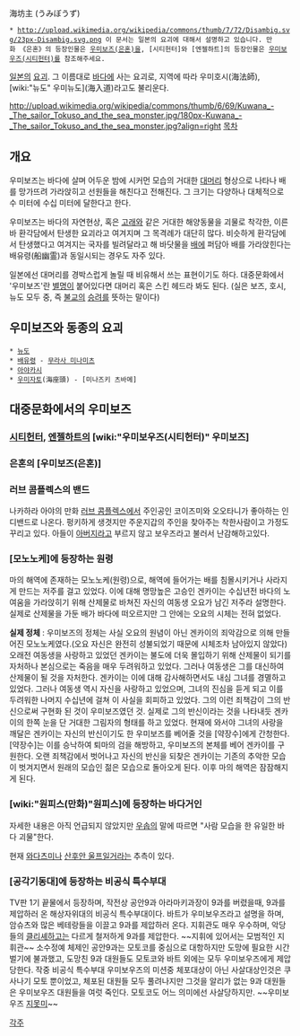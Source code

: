 海坊主 (うみぼうず)

 * http://upload.wikimedia.org/wikipedia/commons/thumb/7/72/Disambig.svg/23px-Disambig.svg.png 이 문서는 일본의 요괴에 대해서 설명하고 있습니다. 만화 《은혼》의 등장인물은 [[우미보즈(은혼)]]을, [시티헌터]와 [엔젤하트]의 등장인물은 [[우미보우즈(시티헌터)]]를 참조해주세요.

[[일본]]의 [[요괴]]. 그 이름대로 [[바다]]에 사는 요괴로, 지역에 따라 우미호시(海法師), [wiki:"뉴도" 우미뉴도](海入道)라고도 불리운다.

http://upload.wikimedia.org/wikipedia/commons/thumb/6/69/Kuwana_-_The_sailor_Tokuso_and_the_sea_monster.jpg/180px-Kuwana_-_The_sailor_Tokuso_and_the_sea_monster.jpg?align=right [[목차]]



== 개요 ==
우미보즈는 바다에 살며 어두운 밤에 시커먼 모습의 거대한 [[대머리]] 형상으로 나타나 배를 망가뜨려 가라앉히고 선원들을 해친다고 전해진다. 그 크기는 다양하나 대체적으로 수 미터에 수십 미터에 달한다고 한다.

우미보즈는 바다의 자연현상, 혹은 [[고래]]와 같은 거대한 해양동물을 괴물로 착각한, 이른 바 환각담에서 탄생한 요괴라고 여겨지며 그 목격례가 대단히 많다. 비슷하게 환각담에서 탄생했다고 여겨지는 국자를 빌려달라고 해 바닷물을 [[배]]에 퍼담아 배를 가라앉힌다는 배유령(船幽霊)과 동일시되는 경우도 자주 있다.

일본에선 대머리를 경박스럽게 놀릴 때 비유해서 쓰는 표현이기도 하다. 대중문화에서 '우미보즈'란 [[별명]]이 붙어있다면 대머리 혹은 스킨 헤드라 봐도 된다. (실은 보즈, 호시, 뉴도 모두 중, 즉 [[불교]]의 [[승려]]를 뜻하는 말이다)

== 우미보즈와 동종의 요괴 ==
 * [[뉴도]]
 * [[배유령]] - [[무라사 미나미츠]]
 * [[아야카시]]
 * [[우미자토]](海座頭) - [미나즈키 츠바메]

== 대중문화에서의 우미보즈 ==
=== [[시티헌터]], [[엔젤하트]]의 [wiki:"우미보우즈(시티헌터)" 우미보즈]  ===
=== 은혼의 [우미보즈(은혼)] ===

=== 러브 콤플렉스의 밴드 ===
나카하라 아야의 만화 [[러브 콤플렉스]]에서 주인공인 코이즈미와 오오타니가 좋아하는 인디밴드로 나온다. 펑키하게 생겻지만 주운지갑의 주인을 찾아주는 착한사람이고 가정도 꾸리고 있다. 아들이 [[아버지]]라고 부르지 않고 보우즈라고 불러서 난감해하고있다.

=== [모노노케]에 등장하는 원령 ===
마의 해역에 존재하는 모노노케(원령)으로, 해역에 들어가는 배를 침몰시키거나 사라지게 만드는 저주를 걸고 있었다. 이에 대해 명망높은 고승인 겐카이는 수십년전 바다의 노여움을 가라앉히기 위해 산제물로 바쳐진 자신의 여동생 오요가 남긴 저주라 설명한다. 실제로 산제물을 가둔 배가 바다에 떠오르지만 그 안에는 오요의 시체는 전혀 없었다.

'''실제 정체''' : 우미보즈의 정체는 사실 오요의 원념이 아닌 겐카이의 죄악감으로 의해 만들어진 모노노케였다.(오요 자신은 완전히 성불되었기 때문에 시체조차 남아있지 않았다) 오래전 여동생을 사랑하고 있었던 겐카이는 불도에 더욱 몰입하기 위해 산제물이 되기를 자처하나 본심으로는 죽음을 매우 두려워하고 있었다. 그러나 여동생은 그를 대신하여 산제물이 될 것을 자처한다. 겐카이는 이에 대해 감사해하면서도 내심 그녀를 경멸하고 있었다. 그러나 여동생 역시 자신을 사랑하고 있었으며, 그녀의 진심을 듣게 되고 이를 두려워한 나머지 수십년에 걸쳐 이 사실을 회피하고 있었다. 그의 이런 죄책감이 그의 반신으로써 구현화 된 것이 우미보즈였던 것. 실제로 그의 반신이라는 것을 나타내듯 겐카이의 한쪽 눈을 단 거대한 그림자의 형태를 하고 있었다.
현재에 와서야 그녀의 사랑을 깨달은 겐카이는 자신의 반신이기도 한 우미보즈를 베어줄 것을 [약장수]에게 간청한다. [약장수]는 이를 승낙하여 퇴마의 검을 해방하고, 우미보즈의 본체를 베어 겐카이를 구원한다. 오랜 죄책감에서 벗어나고 자신의 반신을 되찾은 겐카이는 기존의 추악한 모습이 벗겨지면서 원래의 모습인 젊은 모습으로 돌아오게 된다. 이후 마의 해역은 잠잠해지게 된다.

=== [wiki:"원피스(만화)"원피스]에 등장하는 바다거인 ===

자세한 내용은 아직 언급되지 않았지만 [[우솝]]의 말에 따르면 "사람 모습을 한 유일한 바다 괴물"한다.

현재 [[와다츠미(원피스)|와다츠미]]나 [[산후안 울프]]일거라는 추측이 있다.
=== [공각기동대]에 등장하는 비공식 특수부대 ===
TV판 1기 끝물에서 등장하며, 작전상 공안9과 아라마키과장이 9과를 버렸을때, 9과를 제압하러 온 해상자위대의 비공식 특수부대이다. 바트가 우미보우즈라고 설명을 하며, 암슈츠와 많은 베테랑들을 이끌고 9과를 제압하러 온다. 지휘관도 매우 우수하며, 악당들의 [[클리셰]]하고는 다르게 철저하게 9과를 제압한다. ~~지휘에 있어서는 모범적인 지휘관~~ 소수정예 체제인 공안9과는 모토코를 중심으로 대항하지만 도망에 필요한 시간벌기에 불과했고, 도망친 9과 대원들도 모토코와 바트 외에는 모두 우미보우즈에게 제압당한다.
작중 비공식 특수부대 우미보우즈의 미션중 체포대상이 아닌 사살대상인것은 쿠사나기 모토 뿐이었고, 체포된 대원들 모두 풀려나지만 그것을 알리가 없는 9과 대원들은 우미보우즈 대원들을 여럿 죽인다. 모토코도 어느 의미에선 사살당하지만. ~~우미보우즈 [[지못미]]~~

[[각주]]

